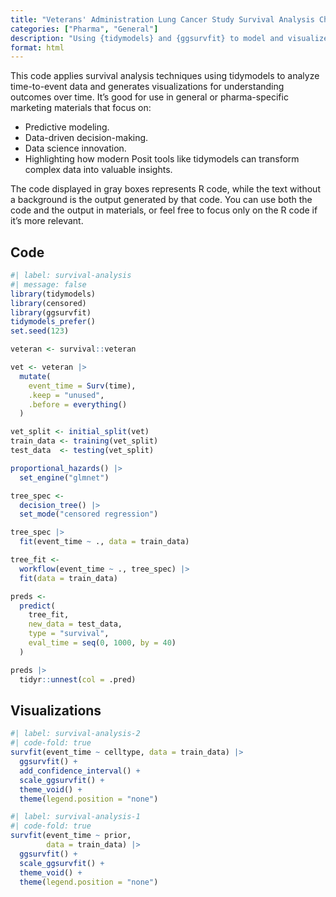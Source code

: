 ```yaml
---
title: "Veterans' Administration Lung Cancer Study Survival Analysis Chart"
categories: ["Pharma", "General"]
description: "Using {tidymodels} and {ggsurvfit} to model and visualize time-to-event data."
format: html
---
```


This code applies survival analysis techniques using tidymodels to analyze time-to-event data and generates visualizations for understanding outcomes over time. It’s good for use in general or pharma-specific marketing materials that focus on:

- Predictive modeling.
- Data-driven decision-making.
- Data science innovation.
- Highlighting how modern Posit tools like tidymodels can transform complex data into valuable insights.

::: {.callout-note}

The code displayed in gray boxes represents R code, while the text without a background is the output generated by that code. You can use both the code and the output in materials, or feel free to focus only on the R code if it's more relevant.

:::

## Code

```r
#| label: survival-analysis
#| message: false
library(tidymodels)
library(censored)
library(ggsurvfit)
tidymodels_prefer()
set.seed(123)

veteran <- survival::veteran

vet <- veteran |>
  mutate(
    event_time = Surv(time),
    .keep = "unused",
    .before = everything()
  )

vet_split <- initial_split(vet)
train_data <- training(vet_split)
test_data  <- testing(vet_split)

proportional_hazards() |>
  set_engine("glmnet")

tree_spec <-
  decision_tree() |>
  set_mode("censored regression")

tree_spec |> 
  fit(event_time ~ ., data = train_data)

tree_fit <-
  workflow(event_time ~ ., tree_spec) |> 
  fit(data = train_data) 

preds <-
  predict(
    tree_fit,
    new_data = test_data,
    type = "survival",
    eval_time = seq(0, 1000, by = 40)
  )

preds |> 
  tidyr::unnest(col = .pred)
```

## Visualizations

```r
#| label: survival-analysis-2
#| code-fold: true
survfit(event_time ~ celltype, data = train_data) |>
  ggsurvfit() +
  add_confidence_interval() +
  scale_ggsurvfit() +
  theme_void() +
  theme(legend.position = "none")
```

```r
#| label: survival-analysis-1
#| code-fold: true
survfit(event_time ~ prior, 
        data = train_data) |> 
  ggsurvfit() +
  scale_ggsurvfit() +
  theme_void() +
  theme(legend.position = "none")
```